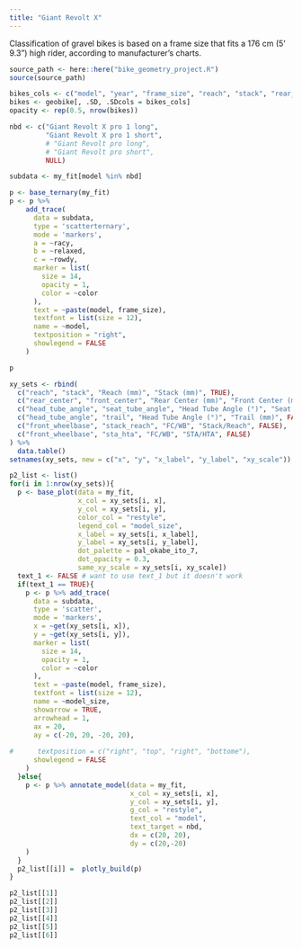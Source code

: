 ```yaml
---
title: "Giant Revolt X"
---
```


::: {.callout-note}
Classification of gravel bikes is based on a frame size that fits a 176 cm (5' 9.3") high rider, according to manufacturer's charts.
:::

```r
source_path <- here::here("bike_geometry_project.R")
source(source_path)

```

```r
bikes_cols <- c("model", "year", "frame_size", "reach", "stack", "rear_center", "front_center", "head_tube_angle", "seat_tube_angle", "bottom_bracket_drop", "trail", "front_wheelbase", "stack_reach", "sta_hta", "restyle", "model_size")
bikes <- geobike[, .SD, .SDcols = bikes_cols]
opacity <- rep(0.5, nrow(bikes))
```

```r
nbd <- c("Giant Revolt X pro 1 long",
         "Giant Revolt X pro 1 short",
         # "Giant Revolt pro long",
         # "Giant Revolt pro short",
         NULL)

subdata <- my_fit[model %in% nbd]

p <- base_ternary(my_fit)
p <- p %>%
    add_trace(
      data = subdata,
      type = 'scatterternary',
      mode = 'markers',
      a = ~racy,
      b = ~relaxed,
      c = ~rowdy,
      marker = list( 
        size = 14,
        opacity = 1,
        color = ~color
      ),
      text = ~paste(model, frame_size),
      textfont = list(size = 12),
      name = ~model,
      textposition = "right",
      showlegend = FALSE
    )

p
```

```r


xy_sets <- rbind(
  c("reach", "stack", "Reach (mm)", "Stack (mm)", TRUE),
  c("rear_center", "front_center", "Rear Center (mm)", "Front Center (mm)", TRUE),  
  c("head_tube_angle", "seat_tube_angle", "Head Tube Angle (°)", "Seat Tube Angle (°)", TRUE),
  c("head_tube_angle", "trail", "Head Tube Angle (°)", "Trail (mm)", FALSE),
  c("front_wheelbase", "stack_reach", "FC/WB", "Stack/Reach", FALSE),
  c("front_wheelbase", "sta_hta", "FC/WB", "STA/HTA", FALSE)
) %>%
  data.table()
setnames(xy_sets, new = c("x", "y", "x_label", "y_label", "xy_scale"))

p2_list <- list()
for(i in 1:nrow(xy_sets)){
  p <- base_plot(data = my_fit,
                 x_col = xy_sets[i, x],
                 y_col = xy_sets[i, y],
                 color_col = "restyle",
                 legend_col = "model_size",
                 x_label = xy_sets[i, x_label],
                 y_label = xy_sets[i, y_label],
                 dot_palette = pal_okabe_ito_7,
                 dot_opacity = 0.3,
                 same_xy_scale = xy_sets[i, xy_scale])
  text_1 <- FALSE # want to use text_1 but it doesn't work
  if(text_1 == TRUE){
    p <- p %>% add_trace(
      data = subdata,
      type = 'scatter',
      mode = 'markers',
      x = ~get(xy_sets[i, x]),
      y = ~get(xy_sets[i, y]),
      marker = list( 
        size = 14,
        opacity = 1,
        color = ~color
      ),
      text = ~paste(model, frame_size),
      textfont = list(size = 12),
      name = ~model_size,
      showarrow = TRUE,
      arrowhead = 1,
      ax = 20,
      ay = c(-20, 20, -20, 20),
      
#      textposition = c("right", "top", "right", "bottome"),
      showlegend = FALSE
    )
  }else{
    p <- p %>% annotate_model(data = my_fit,
                              x_col = xy_sets[i, x],
                              y_col = xy_sets[i, y],
                              g_col = "restyle",
                              text_col = "model",
                              text_target = nbd,
                              dx = c(20, 20),
                              dy = c(20,-20)
    )
  }
  p2_list[[i]] =  plotly_build(p)
}

p2_list[[1]]
p2_list[[2]]
p2_list[[3]]
p2_list[[4]]
p2_list[[5]]
p2_list[[6]]

```





